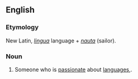 ==English==

===Etymology===
New Latin, ''[[lingua]]'' language + ''[[nauta]]'' (sailor).

===Noun===
{{en-noun}}

# {{slang}} Someone who is [[passionate]] about [[language]]s,.